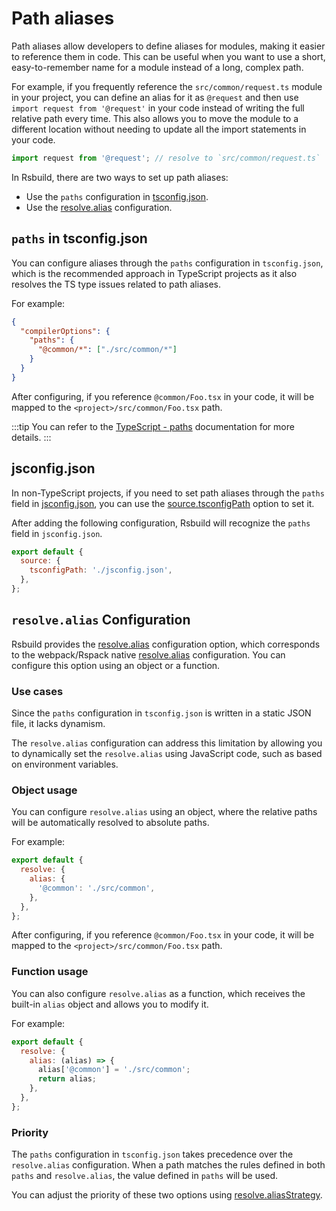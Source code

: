# Path aliases

Path aliases allow developers to define aliases for modules, making it easier to reference them in code. This can be useful when you want to use a short, easy-to-remember name for a module instead of a long, complex path.

For example, if you frequently reference the `src/common/request.ts` module in your project, you can define an alias for it as `@request` and then use `import request from '@request'` in your code instead of writing the full relative path every time. This also allows you to move the module to a different location without needing to update all the import statements in your code.

```ts title="src/index.ts"
import request from '@request'; // resolve to `src/common/request.ts`
```

In Rsbuild, there are two ways to set up path aliases:

- Use the `paths` configuration in [tsconfig.json](https://www.typescriptlang.org/docs/handbook/tsconfig-json.html).
- Use the [resolve.alias](/config/resolve/alias) configuration.

## `paths` in tsconfig.json

You can configure aliases through the `paths` configuration in `tsconfig.json`, which is the recommended approach in TypeScript projects as it also resolves the TS type issues related to path aliases.

For example:

```json title="tsconfig.json"
{
  "compilerOptions": {
    "paths": {
      "@common/*": ["./src/common/*"]
    }
  }
}
```

After configuring, if you reference `@common/Foo.tsx` in your code, it will be mapped to the `<project>/src/common/Foo.tsx` path.

:::tip
You can refer to the [TypeScript - paths](https://typescriptlang.org/tsconfig#paths) documentation for more details.
:::

## jsconfig.json

In non-TypeScript projects, if you need to set path aliases through the `paths` field in [jsconfig.json](https://code.visualstudio.com/docs/languages/jsconfig), you can use the [source.tsconfigPath](/config/source/tsconfig-path) option to set it.

After adding the following configuration, Rsbuild will recognize the `paths` field in `jsconfig.json`.

```js title="rsbuild.config.mjs"
export default {
  source: {
    tsconfigPath: './jsconfig.json',
  },
};
```

## `resolve.alias` Configuration

Rsbuild provides the [resolve.alias](/config/resolve/alias) configuration option, which corresponds to the webpack/Rspack native [resolve.alias](https://rspack.dev/config/resolve#resolvealias) configuration. You can configure this option using an object or a function.

### Use cases

Since the `paths` configuration in `tsconfig.json` is written in a static JSON file, it lacks dynamism.

The `resolve.alias` configuration can address this limitation by allowing you to dynamically set the `resolve.alias` using JavaScript code, such as based on environment variables.

### Object usage

You can configure `resolve.alias` using an object, where the relative paths will be automatically resolved to absolute paths.

For example:

```js
export default {
  resolve: {
    alias: {
      '@common': './src/common',
    },
  },
};
```

After configuring, if you reference `@common/Foo.tsx` in your code, it will be mapped to the `<project>/src/common/Foo.tsx` path.

### Function usage

You can also configure `resolve.alias` as a function, which receives the built-in `alias` object and allows you to modify it.

For example:

```js
export default {
  resolve: {
    alias: (alias) => {
      alias['@common'] = './src/common';
      return alias;
    },
  },
};
```

### Priority

The `paths` configuration in `tsconfig.json` takes precedence over the `resolve.alias` configuration. When a path matches the rules defined in both `paths` and `resolve.alias`, the value defined in `paths` will be used.

You can adjust the priority of these two options using [resolve.aliasStrategy](/config/resolve/alias-strategy).
